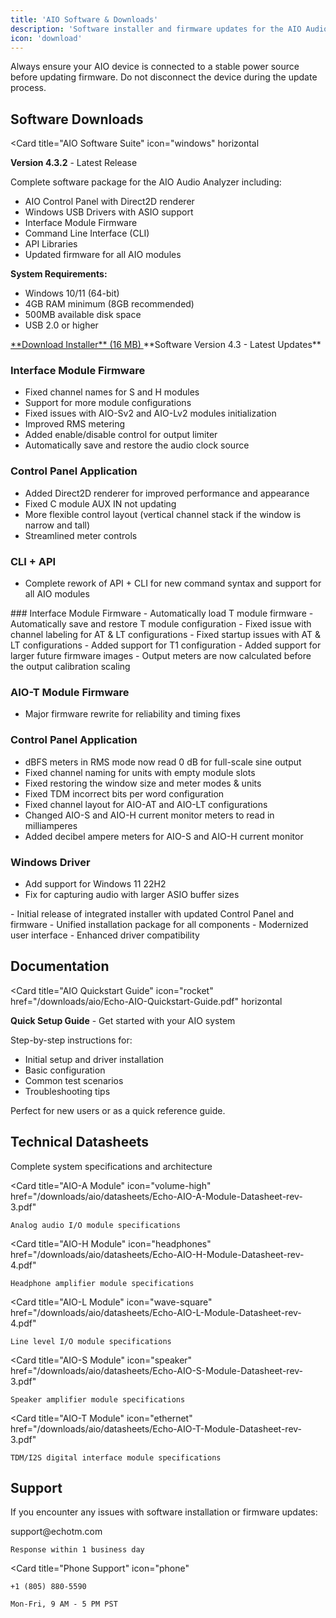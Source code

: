 ```yaml
---
title: 'AIO Software & Downloads'
description: 'Software installer and firmware updates for the AIO Audio Analyzer'
icon: 'download'
---
```


<Warning>
Always ensure your AIO device is connected to a stable power source before updating firmware. Do not disconnect the device during the update process.
</Warning>

## Software Downloads

<Card
  title="AIO Software Suite"
  icon="windows"
  horizontal
>
  **Version 4.3.2** - Latest Release

  Complete software package for the AIO Audio Analyzer including:
  - AIO Control Panel with Direct2D renderer
  - Windows USB Drivers with ASIO support
  - Interface Module Firmware
  - Command Line Interface (CLI)
  - API Libraries
  - Updated firmware for all AIO modules

  **System Requirements:**
  - Windows 10/11 (64-bit)
  - 4GB RAM minimum (8GB recommended)
  - 500MB available disk space
  - USB 2.0 or higher

  <a href="/downloads/aio/SetupEchoAIO_4.3.2.exe" download>
    **Download Installer** (16 MB)
  </a>
</Card>

<Accordion title="AIO Version History">
<Accordion title="Version 4.3.2 (Current Release)">
  **Software Version 4.3 - Latest Updates**

  ### Interface Module Firmware
  - Fixed channel names for S and H modules
  - Support for more module configurations
  - Fixed issues with AIO-Sv2 and AIO-Lv2 modules initialization
  - Improved RMS metering
  - Added enable/disable control for output limiter
  - Automatically save and restore the audio clock source

  ### Control Panel Application
  - Added Direct2D renderer for improved performance and appearance
  - Fixed C module AUX IN not updating
  - More flexible control layout (vertical channel stack if the window is narrow and tall)
  - Streamlined meter controls

  ### CLI + API
  - Complete rework of API + CLI for new command syntax and support for all AIO modules
</Accordion>

<Accordion title="Version 4.1 Changelog">
  ### Interface Module Firmware
  - Automatically load T module firmware
  - Automatically save and restore T module configuration
  - Fixed issue with channel labeling for AT & LT configurations
  - Fixed startup issues with AT & LT configurations
  - Added support for T1 configuration
  - Added support for larger future firmware images
  - Output meters are now calculated before the output calibration scaling

  ### AIO-T Module Firmware
  - Major firmware rewrite for reliability and timing fixes

  ### Control Panel Application
  - dBFS meters in RMS mode now read 0 dB for full-scale sine output
  - Fixed channel naming for units with empty module slots
  - Fixed restoring the window size and meter modes & units
  - Fixed TDM incorrect bits per word configuration
  - Fixed channel layout for AIO-AT and AIO-LT configurations
  - Changed AIO-S and AIO-H current monitor meters to read in milliamperes
  - Added decibel ampere meters for AIO-S and AIO-H current monitor

  ### Windows Driver
  - Add support for Windows 11 22H2
  - Fix for capturing audio with larger ASIO buffer sizes
</Accordion>

<Accordion title="Version 4.0.0 Changelog">
  - Initial release of integrated installer with updated Control Panel and firmware
  - Unified installation package for all components
  - Modernized user interface
  - Enhanced driver compatibility
</Accordion>
</Accordion>

## Documentation

<Card
  title="AIO Quickstart Guide"
  icon="rocket"
  href="/downloads/aio/Echo-AIO-Quickstart-Guide.pdf"
  horizontal
>
  **Quick Setup Guide** - Get started with your AIO system

  Step-by-step instructions for:
  - Initial setup and driver installation
  - Basic configuration
  - Common test scenarios
  - Troubleshooting tips

  Perfect for new users or as a quick reference guide.
</Card>

## Technical Datasheets

<CardGroup cols={3}>
  <Card
    title="AIO System Datasheet"
    icon="microchip"
    href="/downloads/aio/datasheets/Echo-AIO-Test-System-Datasheet-rev-4.pdf"
  >
    Complete system specifications and architecture
  </Card>

  <Card
    title="AIO-A Module"
    icon="volume-high"
    href="/downloads/aio/datasheets/Echo-AIO-A-Module-Datasheet-rev-3.pdf"
  >
    Analog audio I/O module specifications
  </Card>

  <Card
    title="AIO-H Module"
    icon="headphones"
    href="/downloads/aio/datasheets/Echo-AIO-H-Module-Datasheet-rev-4.pdf"
  >
    Headphone amplifier module specifications
  </Card>

  <Card
    title="AIO-L Module"
    icon="wave-square"
    href="/downloads/aio/datasheets/Echo-AIO-L-Module-Datasheet-rev-4.pdf"
  >
    Line level I/O module specifications
  </Card>

  <Card
    title="AIO-S Module"
    icon="speaker"
    href="/downloads/aio/datasheets/Echo-AIO-S-Module-Datasheet-rev-3.pdf"
  >
    Speaker amplifier module specifications
  </Card>

  <Card
    title="AIO-T Module"
    icon="ethernet"
    href="/downloads/aio/datasheets/Echo-AIO-T-Module-Datasheet-rev-3.pdf"
  >
    TDM/I2S digital interface module specifications
  </Card>
</CardGroup>

## Support

If you encounter any issues with software installation or firmware updates:

<CardGroup cols={2}>
  <Card
    title="Email Support"
    icon="envelope"
  >
    support@echotm.com

    Response within 1 business day
  </Card>

  <Card
    title="Phone Support"
    icon="phone"
  >
    +1 (805) 880-5590

    Mon-Fri, 9 AM - 5 PM PST
  </Card>
</CardGroup>
